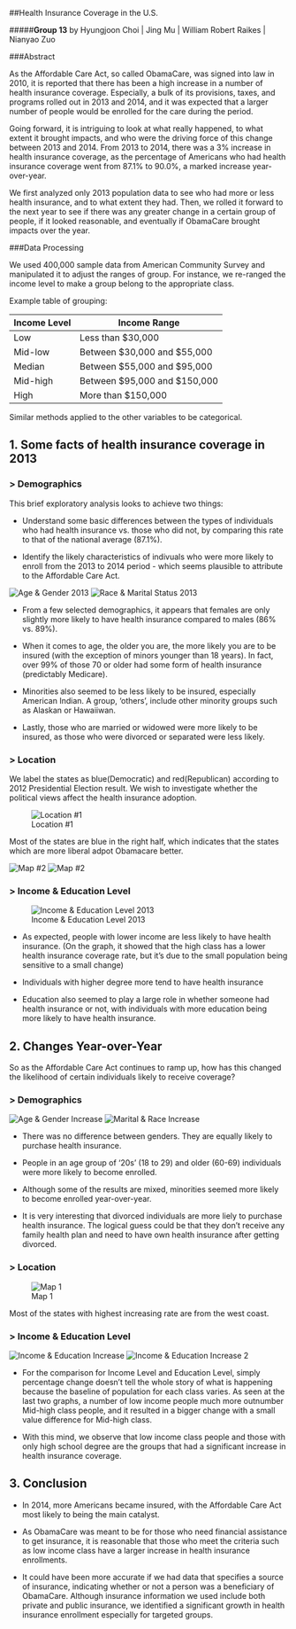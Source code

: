 
<!------->
<!--title: "Health Insurance Coverage Analysis""-->
<!--output: html_document-->
<!------->

<!--```{r setup, include=FALSE}-->
<!--knitr::opts_chunk$set(echo = TRUE)-->
<!--```-->





##Health Insurance Coverage in the U.S. 

#####**Group 13**  by Hyungjoon Choi  |  Jing Mu  |  William Robert Raikes  |  Nianyao Zuo  


###Abstract

As the Affordable Care Act, so called ObamaCare, was signed into law in 2010, it is reported that there has been a high increase in a number of health insurance coverage. Especially, a bulk of its provisions, taxes, and programs rolled out in 2013 and 2014, and it was expected that a larger number of people would be enrolled for the care during the period.

Going forward, it is intriguing to look at what really happened, to what extent it brought impacts, and who were the driving force of this change between 2013 and 2014. From 2013 to 2014, there was a 3% increase in health insurance coverage, as the percentage of Americans who had health insurance coverage went from 87.1% to 90.0%, a marked increase year-over-year.

We first analyzed only 2013 population data to see who had more or less health insurance, and to what extent they had. Then, we rolled it forward to the next year to see if there was any greater change in a certain group of people, if it looked reasonable, and eventually if ObamaCare brought impacts over the year. 


###Data Processing

We used 400,000 sample data from American Community Survey and manipulated it to adjust the ranges of group. For instance, we re-ranged the income level to make a group belong to the appropriate class. 

Example table of grouping:

Income Level |         Income Range
------------ | -----------------------------
Low          | Less than $30,000
Mid-low      | Between $30,000 and $55,000
Median       | Between $55,000 and $95,000
Mid-high     | Between $95,000 and $150,000
High         | More than $150,000

Similar methods applied to the other variables to be categorical.

<!--```{r, include = F}-->
<!--library(choroplethr)-->
<!--library(dplyr)-->
<!--library(readr)-->
<!--library(DT)-->
<!--library(data.table)-->
<!--library(tidyr)-->
<!--library(ggplot2)-->
<!--library(scales)-->
<!--library(cowplot)-->

<!--setwd('E:/OneDrive/Fall 2016/5243 Applied Data Science/Project1') ##change this for your local drive-->
<!--set.seed(4)-->

<!--reread = 2-->
<!--if (reread == 1){-->
<!--  pusa_13<-fread("ss13pusa.csv")-->
<!--  pusb_13<-fread("ss13pusb.csv")-->
<!--  pus_13 <- rbind(pusa_13,pusb_13)-->

<!--  pusa_14<-fread("ss14pusa.csv")-->
<!--  pusb_14<-fread("ss14pusb.csv")-->
<!--  pus_14 <- rbind(pusa_14, pusb_14)-->

<!--  rm(pusa_13, pusb_13, pusa_14, pusb_14)-->

<!--  pus_13selected <- subset(pus_13,select=c('ST','AGEP','WAGP','SEX','RAC1P','MAR','SCHL','HICOV', 'PWGTP','PRIVCOV','PUBCOV'))-->
<!--  pus_13selected$year <- rep(2013, nrow(pus_13selected))-->

<!--  pus_14selected <- subset(pus_14,select=c('ST','AGEP','WAGP','SEX','RAC1P','MAR','SCHL','HICOV', 'PWGTP','PRIVCOV','PUBCOV'))-->
<!--  pus_14selected$year <- rep(2014, nrow(pus_14selected))-->

<!--  pusa <- tbl_df(rbind(pus_13selected, pus_14selected, fill = TRUE))  -->
<!--  pusa$year <- as.factor(pusa$year)-->
<!--  save(pusa, file = 'pusa.csv')-->
  
<!--  reread == 2-->
<!--} else{-->
<!--  pusa <- read.csv('pusa.csv')-->
<!--}-->
<!--```-->

<!--```{r, include = F}-->
<!--#regrouping-->
<!--pusa1 <--->
<!--  pusa %>% -->
<!--  mutate(age = ifelse(AGEP %in% 0:18, "Under 18", ifelse(AGEP %in% 18:29, "20s", ifelse(AGEP %in% 30:39, "30s", ifelse(AGEP %in% 40:49, "40s", ifelse(AGEP %in% 50:59, "50s", ifelse(AGEP %in% 60:69, "60s", "Above 70"))))))) %>%-->
<!--  mutate(income = ifelse(WAGP %in% 0:30000, "Low", ifelse(WAGP %in% 30000:55000, "Mid-low", ifelse(WAGP %in% 55000:95000, "Midian", ifelse(WAGP %in% 95000:150000, "Mid-high", "High")))))%>%-->
<!--  mutate(Gender=ifelse(SEX== 1, "Male", ifelse(SEX== 2, "Female", NA)))%>%-->
<!--  mutate(Race=ifelse(RAC1P==1, "White", ifelse(RAC1P==2, "Black", ifelse(RAC1P==3, "American Indian", ifelse(RAC1P==6, "Asian", "Others")))))%>%-->
<!--  mutate(MARR=ifelse(MAR==1, "Married", ifelse(MAR==2, "Widowed", ifelse(MAR==3, "Divorced", ifelse(MAR==4, "Separated", "Never Married")))))%>%-->
<!--  mutate(Edu=ifelse(SCHL %in% 0:15, "No Highschool", ifelse(SCHL==16, "High School", ifelse(SCHL==17, "GED", ifelse(SCHL %in% 18:19, "College Credit", ifelse(SCHL==21, "Bachelor's", ifelse(SCHL==22, "Master's", ifelse(SCHL==24, "PhD", "Other"))))))))%>%-->
<!--  ungroup()-->

<!--#rearrange the factors-->
<!--pusa1$Gender<-factor(pusa1$Gender, levels=c("Male","Female"))-->
<!--pusa1$income<-factor(pusa1$income, levels=c("Low", "Mid-low", "Midian", "Mid-high", "High"))-->
<!--pusa1$age<-factor(pusa1$age, levels=c("Under 18", "20s", "30s", "40s", "50s", "60s", "Above 70"))-->
<!--pusa1$Edu<-factor(pusa1$Edu, levels=c("No Highschool", "High School", "GED", "College Credit", "Bachelor's", "Master's", "PhD", "Other"))-->
<!--pusa1$Race<-factor(pusa1$Race, levels=c("White", "Black", "American Indian", "Asian", "Others"))-->
<!--```-->



## 1. Some facts of health insurance coverage in 2013
### > Demographics

This brief exploratory analysis looks to achieve two things:

* Understand some basic differences between the types of individuals who had health insurance vs. those who did not, by comparing this rate to that of the national average (87.1%).

* Identify the likely characteristics of indivuals who were more likely to enroll from the 2013 to 2014 period - which seems plausible to attribute to the Affordable Care Act.

<!--```{r, include=F}-->
<!--age13 <- -->
<!--  pusa1 %>% filter(year=="2013") %>%-->
<!--  group_by(year, age) %>% -->
<!--  summarise(percent=round(sum(HICOV==1)/length(HICOV),2))-->


<!--sex13 <- -->
<!--  pusa1 %>% filter(year=="2013") %>%-->
<!--  group_by(year,Gender) %>% -->
<!--  summarise(percent=round(sum(HICOV==1)/length(HICOV),2))-->

<!--race13 <- -->
<!--  pusa1 %>% filter(year=="2013") %>%-->
<!--  group_by(year,Race) %>% -->
<!--  summarise(percent=round(sum(HICOV==1)/length(HICOV),2))-->

<!--mar13 <- -->
<!--  pusa1 %>% filter(year=="2013") %>%-->
<!--  group_by(year,MARR) %>% -->
<!--  summarise(percent=round(sum(HICOV==1)/length(HICOV),2))-->
<!--```-->

![Age & Gender 2013](https://github.com/TZstatsADS/Fall2016-proj1-grp13/blob/master/figs/Age%26Gender%202013.jpeg)
![Race & Marital Status 2013](https://github.com/TZstatsADS/Fall2016-proj1-grp13/blob/master/figs/Marital%26Race%202013.jpeg)

* From a few selected demographics, it appears that females are only slightly more likely to have health insurance compared to males (86% vs. 89%). 

* When it comes to age, the older you are, the more likely you are to be insured (with the exception of minors younger than 18 years). In fact, over 99% of those 70 or older had some form of health insurance (predictably Medicare).

* Minorities also seemed to be less likely to be insured, especially American Indian. A group, 'others', include other minority groups such as Alaskan or Hawaiiwan.

* Lastly, those who are married or widowed were more likely to be insured, as those who were divorced or separated were less likely.



<!--```{r, include=FALSE}-->
<!--    #Age factor-->
<!--p1 <- ggplot(age13,aes(x=age,y=percent,fill=percent))+-->
<!--  scale_fill_gradient("Count", low = "light green", high = "dark green")+-->
<!--  geom_bar(stat="identity")+-->
<!--  labs(title="Health Coverage by Age in 2013") +-->
<!--  ylab("Health Insurance Coverage Rate")+-->
<!--  #theme(legend.position = "none") + -->
<!--  geom_hline(yintercept = 0.8725,colour="red",lty=2) +-->
<!--  scale_y_continuous(labels=percent)+-->
<!--  geom_text(aes(label=percent),colour="black",size=3,vjust=4)+xlab("Age Group") +-->
<!--  theme(plot.title = element_text(size = rel(0.7)))+-->
<!--  theme(axis.text.x = element_text(size=8,face="bold", angle = 30, hjust=1))+-->
<!--  theme(axis.title.x=element_text(size=10, face="bold"))+-->
<!--  theme(axis.text.y = element_text(size=10,face="bold"))+-->
<!--  theme(axis.title.y=element_text(size=10, face="bold"))-->
<!--    #Gender factor-->
<!--p2 <- ggplot(sex13,aes(x=Gender,y=percent,fill=percent))+-->
<!--  scale_fill_gradient("Count", low = "thistle2", high = "red")+-->
<!--  geom_bar(stat="identity")+-->
<!--  labs(title="Health Coverage by Gender in 2013") +-->
<!--  xlab("Gender")+-->
<!--  ylab("Health Insurance Coverage Rate")+-->
<!--  #theme(legend.position = "none") + -->
<!--  geom_hline(yintercept = 0.8725,colour="red",lty=2)+-->
<!--  scale_y_continuous(labels=percent)+-->
<!--  geom_text(aes(label=percent),colour="black",size=3,vjust=4)+-->
<!--  theme(plot.title = element_text(size = rel(0.7)))+-->
<!--  theme(axis.text.x = element_text(size=8,face="bold",angle = 30, hjust=1))+-->
<!--  theme(axis.title.x=element_text(size=10,face="bold"))+-->
<!--  theme(axis.text.y = element_text(size=10,face="bold"))+-->
<!--  theme(axis.title.y=element_text(size=10, face="bold"))-->
<!--```-->


<!--```{r, include=FALSE}-->
<!--#Race factor-->
<!--p3 <- ggplot(race13,aes(x=Race, y=percent,fill=percent))+-->
<!--  scale_fill_gradient("Count", low = "yellow", high = "orange")+-->
<!--  geom_bar(stat="identity")+ggtitle("Health Coverage by Race in 2013") +-->
<!--  #theme(legend.position = "none")+-->
<!--  scale_y_continuous(labels=percent)+-->
<!--  geom_hline(yintercept = 0.8725,colour="red",lty=2) +-->
<!--  geom_text(aes(label=percent),colour="black",size=3,vjust=4)+xlab("Race Group") +-->
<!--  ylab("Health Insurance Coverage Rate")+-->
<!--  theme(plot.title = element_text(size = rel(0.7)))+-->
<!--  theme(axis.text.x = element_text(size=8,face="bold",angle = 30, hjust=1))+-->
<!--  theme(axis.title.x=element_text(size=10,face="bold"))+-->
<!--  theme(axis.text.y = element_text(size=8,face="bold"))+-->
<!--  theme(axis.title.y=element_text(size=10, face="bold"))-->
<!--    #Marital status factor-->
<!--p4 <- ggplot(mar13,aes(x=MARR,y=percent,fill=percent))+-->
<!--  scale_fill_gradient("Count", low = "pink", high = "purple")+-->
<!--  geom_bar(stat="identity")+ggtitle("Health Coverage by Marital Status in 2013") +-->
<!--  #theme(legend.position = "none") +-->
<!--  scale_y_continuous(labels=percent)+-->
<!--  ylab("Health Insurance Coverage Rate")+-->
<!--  geom_hline(yintercept = 0.8725,colour="red",lty=2) +-->
<!--  geom_text(aes(label=percent),colour="black",size=3,vjust=4)+xlab("Marital Status") +-->
<!--  theme(plot.title = element_text(size = rel(0.7)))+-->
<!--  theme(axis.text.x = element_text(size=8,face="bold",angle = 30, hjust=1))+-->
<!--  theme(axis.title.x=element_text(size=10,face="bold"))+-->
<!--  theme(axis.text.y = element_text(size=8,face="bold"))+-->
<!--  theme(axis.title.y=element_text(size=10, face="bold"))-->
<!--```-->
<!--```{r, eval=TRUE, echo=FALSE}-->
<!--plot_grid(p1,p2,ncol=2,rel_heights=c(1,1))-->
<!--```-->
<!--```{r, eval=TRUE, echo=FALSE}-->
<!--plot_grid(p4,p3,ncol=2,rel_heights=c(1,1))-->
<!--```-->



### > Location  

We label the states as blue(Democratic) and red(Republican) according to 2012 Presidential Election result. We wish to investigate whether the political views affect the health insurance adoption.

![Location #1](https://github.com/TZstatsADS/Fall2016-proj1-grp13/blob/master/figs/Rplot14.png)

Most of the states are blue in the right half, which indicates that the states which are more liberal adpot Obamacare better.

![Map #2](https://github.com/TZstatsADS/Fall2016-proj1-grp13/blob/master/figs/public.png)
![Map #2](https://github.com/TZstatsADS/Fall2016-proj1-grp13/blob/master/figs/private.png)


<!--```{r, include = F}-->

<!--statename <- fread("statenames.csv")-->
<!--statename <- tbl_df(statename)-->
<!--statename$name <- as.character(tolower(statename$name))-->
<!--ST <- pus$ST-->
<!--for(i in 1:dim(pus)[1]){-->
<!--  ST[i] <-statename[statename$code==ST[i],2] -->
<!--}-->
<!--ST <- as.character(ST)-->
<!--pusa1$state <- ST-->

<!--vote <- as.factor(c(2,2,2,2,1,1,1,1,1,1,2,1,2,1,2,1,2,2,2,1,1,1,1,1,2,2,2,2,-->
<!--                    1,1,1,1,1,2,2,1,2,1,1,1,2,2,2,2,2,1,1,1,2,1,2))-->
<!--levels(vote) <- c('Democratic', 'Republican')-->


<!--heal_ins13 <- subset(pusa1[pusa1$year=='2013',], select = c('state', 'PWGTP', 'HICOV', 'PRIVCOV', 'PUBCOV'))-->
<!--heal_ins14 <- subset(pusa1[pusa1$year=='2014',], select = c('state', 'PWGTP', 'HICOV', 'PRIVCOV', 'PUBCOV'))-->

<!--heal_ins13 <- heal_ins13 %>%-->
<!--  mutate(HICOV = ifelse(HICOV == 2, 0, 1)) %>%-->
<!--  mutate(PRIVCOV = ifelse(PRIVCOV == 2, 0, 1)) %>%-->
<!--  mutate(PUBCOV = ifelse(PUBCOV == 2, 0, 1))-->
<!--heal_ins14 <- heal_ins14 %>%-->
<!--  mutate(HICOV = ifelse(HICOV == 2, 0, 1)) %>%-->
<!--  mutate(PRIVCOV = ifelse(PRIVCOV == 2, 0, 1)) %>%-->
<!--  mutate(PUBCOV = ifelse(PUBCOV == 2, 0, 1))-->
<!--state_pop13 <- heal_ins13 %>%-->
<!--  group_by(ST) %>%-->
<!--  summarise(count = n())#State population in 2013-->
<!--state_ins_pop13 <- heal_ins13 %>%-->
<!--  group_by(ST) %>%-->
<!--  summarise(count = n(),perc_hc_weighted = weighted.mean(HICOV, w = PWGTP, na.rm = T))#State population with insurance in 2013-->
<!--state_pop14 <- heal_ins14 %>%-->
<!--  group_by(state) %>%-->
<!--  summarise(count = n())#State population in 2014-->
<!--state_ins_pop14 <- heal_ins14 %>%-->
<!--  group_by(state) %>%-->
<!--  summarise(count = n(),perc_hc_weighted = weighted.mean(HICOV, w = PWGTP, na.rm = T))#State population with insurance in 2014-->
<!--state_priv13 <- heal_ins13 %>%-->
<!--  group_by(state) %>%-->
<!--  summarise(count = n(),perc_hc_weighted = weighted.mean(PRIVCOV, w = PWGTP, na.rm = T))#State population with PRIVATE insurance in 2013-->
<!--state_priv14 <- heal_ins14 %>%-->
<!--  group_by(state) %>%-->
<!--  summarise(count = n(),perc_hc_weighted = weighted.mean(PRIVCOV, w = PWGTP, na.rm = T))#State population with PRIVATE insurance in 2014-->
<!--state_pub13 <- heal_ins13 %>%-->
<!--  group_by(state) %>%-->
<!--  summarise(count = n(),perc_hc_weighted = weighted.mean(PUBCOV, w = PWGTP, na.rm = T))#State population with PUBLIC insurance in 2013-->
<!--state_pub14 <- heal_ins14 %>%-->
<!--  group_by(state) %>%-->
<!--  summarise(count = n(),perc_hc_weighted = weighted.mean(PUBCOV, w = PWGTP, na.rm = T))#State population with PUBLIC insurance in 2014-->



<!--us <- map_data("state")-->
<!-- #2013  private insurance coverage percent map-->
<!--statep_priv13 <- ggplot() +-->
<!--         geom_map(data=us, map=us,aes(x=long, y=lat, map_id=region),-->
<!--                    fill="#ffffff", color="#ffffff", size=0.15) + -->
<!--                    geom_map(data=state_priv13, map=us,aes(fill=perc_hc_weighted, map_id=state),-->
<!--                    color="#ffffff", size=0.15) + -->
<!--                    scale_fill_continuous(low='yellow', high='purple', -->
<!--                    guide='colorbar')+ggtitle("The Percentage of Private Insurance Coverage by State 2013")+        -->
<!--         theme(axis.text=element_blank(),axis.ticks=element_blank(),-->
<!--         axis.title=element_blank())+theme(legend.text=element_text(size=8))-->
<!--#2013  public insurance coverage percent map-->
<!--statep_pub13 <- ggplot() +-->
<!--         geom_map(data=us, map=us,aes(x=long, y=lat, map_id=region),-->
<!--                    fill="#ffffff", color="#ffffff", size=0.15) + -->
<!--                    geom_map(data=state_pub13, map=us,aes(fill=perc_hc_weighted, map_id=state),-->
<!--                    color="#ffffff", size=0.15) + -->
<!--                    scale_fill_continuous(low='yellow', high='purple', -->
<!--                    guide='colorbar')+ggtitle("The Percentage of Public Insurance Coverage by State 2013")+        -->
<!--         theme(axis.text=element_blank(),axis.ticks=element_blank(),-->
<!--         axis.title=element_blank())+theme(legend.text=element_text(size=8))-->



<!--ins13 <- cbind(-->
<!--statename[-52,], vote, state_pop13$count, state_ins_pop13$perc_hc_weighted,-->
<!--               state_priv13$perc_hc_weighted, state_pub13$perc_hc_weighted)#combine 2013 data-->
<!--ins14 <- cbind(-->
<!--statename[-52,], vote, state_pop14$count, state_ins_pop14$perc_hc_weighted,-->
<!--               state_priv14$perc_hc_weighted, state_pub14$perc_hc_weighted)#combine 2014 data-->
<!--colnames(ins13) <- c('state', 'name', 'abbr', 'vote', 'pop', 'ins_per',-->
<!--                     'priv_per', 'pub_per')#assign column name for 2013 data-->
<!--colnames(ins14) <- c('state', 'name', 'abbr', 'vote', 'pop', 'ins_per',-->
<!--                     'priv_per', 'pub_per')#assign column name for 2014 data-->
<!--```-->

<!--```{r}-->
<!--ggplot(ins13, aes(x=reorder(abbr,ins_per), y=ins_per, fill=factor(vote)))+-->
<!--  geom_bar(stat='identity')+scale_fill_manual(name='2012 Election results', values=c('blue','red'))+-->
<!--  ylab("Percentage")+xlab("States")+ggtitle("Percentage of People Having Health Insurance in 2013")-->
<!--```-->


<!--```{r}-->
<!--#####Heat map(difference between public and private)-->
<!--priv_cov13 <- subset(ins13, select = c('name','priv_per'))-->
<!--priv_cov13$name <- tolower(priv_cov13$name)-->
<!--colnames(priv_cov13) <- c('region', 'value')-->
<!--pm1 <- state_choropleth(priv_cov13, title='Percentage of Private Health Insurance Coverage 2013')-->

<!--pub_cov13 <- subset(ins13, select = c('name','pub_per'))-->
<!--pub_cov13$name <- tolower(pub_cov13$name)-->
<!--colnames(pub_cov13) <- c('region', 'value')-->
<!--pm2 <- state_choropleth(pub_cov13, title='Percentage of Public Health Insurance Coverage 2013')-->
<!--plot_grid(pm1,pm2,ncol=2,rel_heights=c(1,1))-->
<!--#############-->
<!--```-->

### > Income & Education Level

![Income & Education Level 2013](https://github.com/TZstatsADS/Fall2016-proj1-grp13/blob/master/figs/Income%26Edu%202013.jpeg)

<!--```{r, eval=TRUE, echo=FALSE}-->
<!--    #Income factor-->
<!--income13 <- -->
<!--  pusa1 %>% filter(year=="2013") %>%-->
<!--  group_by(year, income) %>% -->
<!--  summarise(percent=round(sum(HICOV==1)/length(HICOV),3))-->
<!--    #Education factor-->
<!--Edu13 <- -->
<!--  pusa1 %>% filter(year=="2013") %>%-->
<!--  group_by(year, Edu) %>% -->
<!--  summarise(percent=round(sum(HICOV==1)/length(HICOV),3))-->

<!--  #Graphs-->
<!--    #Income factor-->
<!--p5 <- ggplot(income13,aes(x=income,y=percent,fill=percent))+-->
<!--  scale_fill_gradient("Count", low = "pink", high = "purple")+-->
<!--  geom_bar(stat="identity")+ggtitle("Health Coverage by Income Level in 2013") +-->
<!--  #theme(legend.position = "none") +-->
<!--  scale_y_continuous(labels=percent)+-->
<!--  ylab("Health Insurance Coverage Rate")+-->
<!--  geom_hline(yintercept = 0.8725,colour="red",lty=2) +-->
<!--  geom_text(aes(label=percent),colour="black",size=3,vjust=4)+xlab("Income Level") +-->
<!--  theme(plot.title = element_text(size = rel(0.7)))+-->
<!--  theme(axis.text.x = element_text(size=8,face="bold",angle = 30, hjust=1))+-->
<!--  theme(axis.title.x=element_text(size=10,face="bold"))+-->
<!--  theme(axis.text.y = element_text(size=8,face="bold"))+-->
<!--  theme(axis.title.y=element_text(size=10, face="bold"))-->
<!--    #Education factor-->
<!--p6 <- ggplot(Edu13,aes(x=Edu,y=percent,fill=percent))+-->
<!--  scale_fill_gradient("Count", low = "light green", high = "dark green")+-->
<!--  geom_bar(stat="identity")+ggtitle("Health Coverage by Education Level") +-->
<!--  #theme(legend.position = "none") +-->
<!--  scale_y_continuous(labels=percent)+-->
<!--  ylab("Health Insurance Coverage Rate")+-->
<!--  geom_hline(yintercept = 0.8725,colour="red",lty=2) +-->
<!--  geom_text(aes(label=percent),colour="black",size=3,vjust=4)+xlab("Education Level") +-->
<!--  theme(plot.title = element_text(size = rel(0.7)))+-->
<!--  theme(axis.text.x = element_text(size=8,face="bold",angle = 30, hjust=1))+-->
<!--  theme(axis.title.x=element_text(size=10,face="bold"))+-->
<!--  theme(axis.text.y = element_text(size=8,face="bold"))+-->
<!--  theme(axis.title.y=element_text(size=10, face="bold"))-->
<!--     #Combine-->
<!--plot_grid(p5,p6,ncol=2,rel_heights=c(1,1))-->
<!--```-->

* As expected, people with lower income are less likely to have health insurance. (On the graph, it   showed that the high class has a lower health insurance coverage rate, but it's due to the small    population being sensitive to a small change)

* Individuals with higher degree more tend to have health insurance

* Education also seemed to play a large role in whether someone had health insurance or not, with     individuals with more education being more likely to have health insurance.



## 2. Changes Year-over-Year

So as the Affordable Care Act continues to ramp up, how has this changed the likelihood of certain individuals likely to receive coverage?

### > Demographics

![Age & Gender Increase](https://github.com/TZstatsADS/Fall2016-proj1-grp13/blob/master/figs/Age%26Gender_increase.jpeg)
![Marital & Race Increase](https://github.com/TZstatsADS/Fall2016-proj1-grp13/blob/master/figs/Marital%26Race_increase.jpeg)

<!--```{r, include=FALSE}-->
<!--    #Age factor-->
<!--age_gp <--->
<!--  pusa1 %>% -->
<!--  group_by(year, HICOV, age) %>%-->
<!--  summarise(n()) %>%-->
<!--  spread('year', 'n()') %>%-->
<!--  mutate(delta = round((`2014` - `2013`)/`2013`,3))-->
<!--    #Gender factor-->
<!--sex_gp <--->
<!--  pusa1 %>% group_by(year, HICOV, Gender) %>%-->
<!--  summarise(n()) %>%-->
<!--  spread('year', 'n()') %>%-->
<!--  mutate(delta = round((`2014` - `2013`)/`2013`,3))-->
<!--    #Race factor-->
<!--race_gp <--->
<!--  pusa1 %>% group_by(year, HICOV, Race) %>%-->
<!--  summarise(n()) %>%-->
<!--  spread('year', 'n()') %>%-->
<!--  mutate(delta = round((`2014` - `2013`)/`2013`,3))-->
<!--    #Marital Status factor-->
<!--marital_gp <- -->
<!--  pusa1 %>% -->
<!--  group_by(year, HICOV, MARR) %>%-->
<!--  summarise(n()) %>%-->
<!--  spread('year', 'n()') %>%-->
<!--  mutate(delta = round((`2014` - `2013`)/`2013`,3))-->

<!--  #Graphs-->
<!--    #Age factor-->
<!--p21 <- ggplot(age_gp[age_gp$HICOV==1,],aes(x=age,y=delta, fill=delta))+-->
<!--  scale_fill_gradient("Count", low = "light green", high = "dark green")+-->
<!--  geom_bar(stat="identity")+ggtitle("Increase in Health Coverage by Age") +-->
<!--  #theme(legend.position = "none") + -->
<!--  geom_hline(yintercept = 0.0286,colour="red",lty=2) +-->
<!--  scale_y_continuous(labels=percent)+-->
<!--  geom_text(aes(label=delta),colour="black",size=3,vjust=1.4)+xlab("Age Group") +-->
<!--  ylab("Health Coverage Increase Rate")+-->
<!--  theme(plot.title = element_text(size = rel(0.7)))+-->
<!--  theme(axis.text.x = element_text(size=8,face="bold",angle = 30, hjust=1))+-->
<!--  theme(axis.title.x=element_text(size=10,face="bold"))+-->
<!--  theme(axis.text.y = element_text(size=8,face="bold"))+-->
<!--  theme(axis.title.y=element_text(size=10, face="bold"))-->
<!--    #Gender factor-->
<!--p22 <- ggplot(sex_gp[sex_gp$HICOV==1,],aes(x=Gender,y=delta,fill=delta))+-->
<!--  scale_fill_gradient("Count", low = "thistle2", high = "red")+-->
<!--  geom_bar(stat="identity")+ggtitle("Increase in Health Coverage by Gender") +-->
<!--  ylab("Health Coverage Increase Rate")+-->
<!--  #theme(legend.position = "none") + -->
<!--  geom_hline(yintercept = 0.0286,colour="red",lty=2) +-->
<!--  scale_y_continuous(labels=percent)+-->
<!--  geom_text(aes(label=delta),colour="black",size=3,vjust=2) +-->
<!--  theme(plot.title = element_text(size = rel(0.7)))+-->
<!--  theme(axis.text.x = element_text(size=8,face="bold",angle = 30, hjust=1))+-->
<!--  theme(axis.title.x=element_text(size=10,face="bold"))+-->
<!--  theme(axis.text.y = element_text(size=8,face="bold"))+-->
<!--  theme(axis.title.y=element_text(size=10, face="bold"))-->
<!--    #Race factor-->
<!--p23 <- ggplot(race_gp[race_gp$HICOV==1,],aes(x=Race,y=delta,fill=delta))+-->
<!--  scale_fill_gradient("Count", low = "yellow", high = "orange")+-->
<!--  geom_bar(stat="identity")+ggtitle("Increase in Health Coverage by Race") +-->
<!--  ylab("Health Coverage Increase Rate")+-->
<!--  #theme(legend.position = "none") +-->
<!--  scale_y_continuous(labels=percent)+-->
<!--  geom_hline(yintercept = 0.0286,colour="red",lty=2) +-->
<!--  geom_text(aes(label=delta),colour="black",size=3,vjust=2)+xlab("Race Group") +-->
<!--  theme(plot.title = element_text(size = rel(0.7)))+-->
<!--  theme(axis.text.x = element_text(size=8,face="bold",angle = 30, hjust=1))+-->
<!--  theme(axis.title.x=element_text(size=10,face="bold"))+-->
<!--  theme(axis.text.y = element_text(size=8,face="bold"))+-->
<!--  theme(axis.title.y=element_text(size=10, face="bold"))-->
<!--    #Marital Status factor-->
<!--p24 <- ggplot(marital_gp[marital_gp$HICOV==1,],aes(x=MARR,y=delta,fill=delta))+-->
<!--  scale_fill_gradient("Count", low = "pink", high = "purple")+-->
<!--  geom_bar(stat="identity")+ggtitle("Increase in Health Coverage by Marital Status") +-->
<!--  ylab("Health Coverage Increase Rate")+-->
<!--  #theme(legend.position = "none") +-->
<!--  scale_y_continuous(labels=percent)+-->
<!--  geom_hline(yintercept = 0.0286,colour="red",lty=2) +-->
<!--  geom_text(aes(label=delta),colour="black",size=3,vjust=1.37)+xlab("Marital Status")+-->
<!--  theme(plot.title = element_text(size = rel(0.7)))+-->
<!--  theme(axis.text.x = element_text(size=8,face="bold",angle = 30, hjust=1))+-->
<!--  theme(axis.title.x=element_text(size=10,face="bold"))+-->
<!--  theme(axis.text.y = element_text(size=8,face="bold"))+-->
<!--  theme(axis.title.y=element_text(size=10, face="bold"))-->
<!--```-->
<!--```{r, eval=TRUE, echo=FALSE}-->
<!--plot_grid(p21,p22,ncol=2,rel_heights=c(1,1))-->
<!--plot_grid(p24,p23,ncol=2,rel_heights=c(1,1))-->
<!--```-->

* There was no difference between genders. They are equally likely to purchase health insurance.

* People in an age group of '20s' (18 to 29) and older (60-69) individuals were more likely to become enrolled.

* Although some of the results are mixed, minorities seemed more likely to become enrolled year-over-year.

* It is very interesting that divorced individuals are more liely to purchase health insurance. The logical   guess could be that they don't receive any family health plan and need to have own health insurance after getting divorced.
  
  
### > Location

![Map 1](https://github.com/TZstatsADS/Fall2016-proj1-grp13/blob/master/figs/Rplot20.png)

Most of the states with highest increasing rate are from the west coast.

<!--```{r}-->
<!--state_gp <--->
<!--  pusa1 %>% group_by(year, HICOV, state) %>%-->
<!--  summarise(n()) %>%-->
<!--  spread('year', 'n()') %>%-->
<!--  mutate(delta = (`2014` - `2013`)/`2013`)-->
<!--statep_gp <- ggplot() +-->
<!--  geom_map(data=us, map=us,aes(x=long, y=lat, map_id=region),-->
<!--           fill="#ffffff", color="#ffffff", size=0.15) + -->
<!--  geom_map(data=state_gp[state_gp$HICOV==1,], map=us,aes(fill=delta, map_id=state),-->
<!--           color="#ffffff", size=0.15) + -->
<!--  scale_fill_continuous(low='yellow', high='darkorange', -->
<!--                    guide='colorbar')+ggtitle("The Percentage increase in Health Insurance Coverage by State")+        -->
<!--  theme(axis.text=element_blank(),axis.ticks=element_blank(),-->
<!--        axis.title=element_blank())-->
<!--```-->







### > Income & Education Level

![Income & Education Increase](https://github.com/TZstatsADS/Fall2016-proj1-grp13/blob/master/figs/Income%26Edu_increase.jpeg)
![Income & Education Increase 2](https://github.com/TZstatsADS/Fall2016-proj1-grp13/blob/master/figs/Income%26Edu_value_Inc.jpeg)


<!--```{r, eval=TRUE, echo=FALSE}-->
<!--#Income factor-->
<!--income_gp <--->
<!--  pusa1 %>% -->
<!--  group_by(year, HICOV, income) %>%-->
<!--  summarise(n()) %>%-->
<!--  spread('year', 'n()') %>%-->
<!--  mutate(delta = round((`2014` - `2013`)/`2013`,3))-->
<!--#Education factor-->
<!--education_gp <--->
<!--  pusa1 %>% -->
<!--  group_by(year, HICOV, Edu) %>%-->
<!--  summarise(n()) %>%-->
<!--  spread('year', 'n()') %>%-->
<!--  mutate(delta =round((`2014` - `2013`)/`2013`,3))-->

<!--#Graphs-->
<!--p25 <- ggplot(na.omit(income_gp[income_gp$HICOV==1,]),aes(x=income,y=delta,fill=delta))+-->
<!--  scale_fill_gradient("Count", low = "pink", high = "purple")+-->
<!--  geom_bar(stat="identity")+ggtitle("Increase in Health Coverage by Income") +-->
<!--  ylab("Health Coverage Increase Rate")+-->
<!--  #theme(legend.position = "none") +-->
<!--  scale_y_continuous(labels=percent)+-->
<!--  geom_hline(yintercept = 0.0286,colour="red",lty=2) +-->
<!--  geom_text(aes(label=delta),colour="black",size=3,vjust=2)+xlab("Income Level")+-->
<!--  theme(plot.title = element_text(size = rel(0.7)))+-->
<!--  theme(axis.text.x = element_text(size=8,face="bold",angle = 30, hjust=1))+-->
<!--  theme(axis.title.x=element_text(size=10,face="bold"))+-->
<!--  theme(axis.text.y = element_text(size=8,face="bold"))+-->
<!--  theme(axis.title.y=element_text(size=10, face="bold"))-->

<!--p26 <- ggplot(na.omit(education_gp[education_gp$HICOV==1,]),aes(x=Edu,y=delta,fill=delta))+-->
<!--  scale_fill_gradient("Count", low = "light green", high = "dark green")+-->
<!--  geom_bar(stat="identity")+ggtitle("Increase in Health Coverage by Education") +-->
<!--  ylab("Health Coverage Increase Rate")+-->
<!--  #theme(legend.position = "none") +-->
<!--  scale_y_continuous(labels=percent)+-->
<!--  geom_hline(yintercept = 0.0286,colour="red",lty=2) +-->
<!--  geom_text(aes(label=delta),colour="black",size=3,vjust=2)+xlab("Education Level")+-->
<!--  theme(plot.title = element_text(size = rel(0.7)))+-->
<!--  theme(axis.text.x = element_text(size=8,face="bold",angle = 30, hjust=1))+-->
<!--  theme(axis.title.x=element_text(size=10,face="bold"))+-->
<!--  theme(axis.text.y = element_text(size=8,face="bold"))+-->
<!--  theme(axis.title.y=element_text(size=10, face="bold"))-->

<!--plot_grid(p25,p26,ncol=2,rel_heights=c(1,1))-->
<!--```-->

<!--```{r, eval=TRUE, echo=FALSE}-->
<!--Hi_yr13<-subset(pusa1, !is.na(HICOV) & year==2013 & HICOV ==1)-->
<!--Hi_yr14<-subset(pusa1, !is.na(HICOV) & year==2014 & HICOV ==1)-->

<!--HI13<-aggregate(Hi_yr13$HICOV, by=list(Hi_yr13$income), FUN=length)-->
<!--colnames(HI13)<-c("Income", "2013")-->
<!--HI14<-aggregate(Hi_yr14$HICOV, by=list(Hi_yr14$income), FUN=length)-->
<!--colnames(HI14)<-c("Income","2014")-->
<!--Inc_HIC<-merge(HI13, HI14, by="Income")-->

<!--Edu13<-aggregate(Hi_yr13$HICOV, by=list(Hi_yr13$Edu), FUN=length)-->
<!--colnames(Edu13)<-c("Education", "2013")-->
<!--Edu14<-aggregate(Hi_yr14$HICOV, by=list(Hi_yr14$Edu), FUN=length)-->
<!--colnames(Edu14)<-c("Education","2014")-->
<!--Inc_Edu<-merge(Edu13, Edu14, by="Education")-->

<!--#Graphs-->
<!--p10<-ggplot(melt(Inc_HIC,id="Income"), aes(x=Income, y=value, fill= variable))+-->
<!--  geom_bar(stat="identity", position="dodge")+-->
<!--  labs(title="Increase in Health Insurance by Income Level", fill="")+-->
<!--  xlab("Income Level")+-->
<!--  ylab("Number of Health Insurance")+-->
<!--  theme(plot.title = element_text(size = rel(0.7)))+-->
<!--  theme(axis.text.x = element_text(size=8,face="bold",angle = 30, hjust=1))+-->
<!--  theme(axis.title.x=element_text(size=10,face="bold"))+-->
<!--  theme(axis.text.y = element_text(size=8,face="bold"))+-->
<!--  theme(axis.title.y=element_text(size=10, face="bold"))-->

<!--p11<-ggplot(melt(Inc_Edu,id="Education"), aes(x=Education, y=value, fill= variable))+-->
<!--  geom_bar(stat="identity", position="dodge")+-->
<!--  labs(title="Increase in Health Coverage by Education Level", fill="")+-->
<!--  xlab("Education Level")+-->
<!--  ylab("Number of Health Insurance")+-->
<!--  theme(plot.title = element_text(size = rel(0.7)))+-->
<!--  theme(axis.text.x = element_text(size=8,face="bold",angle = 30, hjust=1))+-->
<!--  theme(axis.title.x=element_text(size=10,face="bold"))+-->
<!--  theme(axis.text.y = element_text(size=8,face="bold"))+-->
<!--  theme(axis.title.y=element_text(size=10, face="bold"))-->
  
<!--plot_grid(p10,p11,ncol=2,rel_heights=c(2,1))-->
<!--```-->

* For the comparison for Income Level and Education Level, simply percentage change doesn't tell the whole story of what is happening because the baseline of population for each class varies. As seen at the last two graphs, a number of low income people much more outnumber Mid-high class people, and it resulted in a bigger change with a small value difference for Mid-high class. 

* With this mind, we observe that low income class people and those with only high school degree are the groups that had a significant increase in health insurance coverage.




## 3. Conclusion

* In 2014, more Americans became insured, with the Affordable Care Act most likely to being the main catalyst. 

* As ObamaCare was meant to be for those who need financial assistance to get insurance, it is reasonable that those who meet the criteria such as low income class have a larger increase in health insurance enrollments. 

* It could have been more accurate if we had data that specifies a source of insurance, indicating whether or not a person was a beneficiary of ObamaCare. Although insurance information we used include both private and public insurance, we identified a significant growth in health insurance enrollment especially for targeted groups. 
